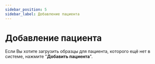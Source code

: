 ```yaml
---
sidebar_position: 5
sidebar_label: Добавление пациента
---
```


# Добавление пациента


<PatientInfo />

Если Вы хотите загрузить образцы для пациента, которого ещё нет в системе, нажмите "**Добавить пациента**".


<PatientPage />
